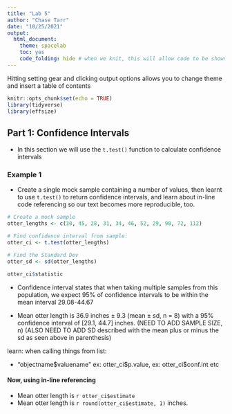 ```yaml
---
title: "Lab 5"
author: "Chase Tarr"
date: "10/25/2021"
output: 
  html_document: 
    theme: spacelab
    toc: yes
    code_folding: hide # when we knit, this will allow code to be shown or hidden
---
```


Hitting setting gear and clicking output options allows you to change theme and insert a table of contents
```r
knitr::opts_chunk$set(echo = TRUE)
library(tidyverse)
library(effsize)
```

## Part 1: Confidence Intervals
  - In this section we will use the `t.test()` function to calculate confidence intervals

### Example 1
  - Create a single mock sample containing a number of values, then learnt to use `t.test()` to return confidence intervals, and learn about in-line code referencing so our text becomes more reproducible, too.
  
```r
# Create a mock sample
otter_lengths <- c(30, 45, 28, 31, 34, 46, 52, 29, 90, 72, 112)

# Find confidence interval from sample: 
otter_ci <- t.test(otter_lengths)

# Find the Standard Dev
otter_sd <- sd(otter_lengths)

otter_ci$statistic

```
  - Confidence interval states that when taking multiple samples from this population, we expect 95% of confidence intervals to be within the mean interval 29.08-44.67

  - Mean otter length is 36.9 inches $\pm$ 9.3 (mean $\pm$ sd, n = 8) with a 95% confidence interval of [29.1, 44.7] inches. (NEED TO ADD SAMPLE SIZE, n) (ALSO NEED TO ADD SD described with the mean plus or minus the sd as seen above in parenthesis)

learn: when calling things from list:
  
  - "objectname$valuename"
  ex: otter_ci$p.value, ex: otter_ci$conf.int
  etc

#### Now, using in-line referencing
  - Mean otter length is `r otter_ci$estimate`
  - Mean otter length is `r round(otter_ci$estimate, 1)` inches.
















